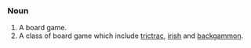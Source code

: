 ===Noun===
#A board game.
#A class of board game which include [[trictrac]], [[irish]] and [[backgammon]].